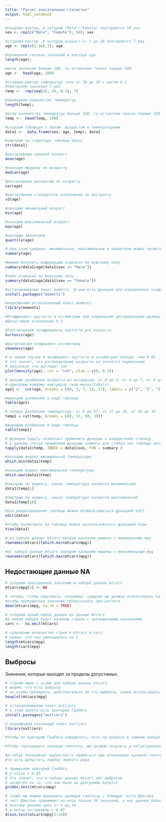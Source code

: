 ```yaml
---
title: "Расчет описательных статистик"
output: html_notebook
---
```


```r
#создаем вектор, в котором "Male"/"Female" повторяется 50 раз
sex <- rep(c("Male", "Female"), 50); sex

#создаем вектор ,в котором возраст от 1 до 16 повторяется 7 раз
age <- rep(c(1:16),7); age

#проверяем сколько значений в векторе age
length(age);

#если значений больше 100, то оставляем только первые 100
age <-  head(age, 100)

#создаем вектор температур тела от 36 до 39 с шагом 0.2
#повторяем значения 7 раз
temp <-  rep(seq(36, 39, 0.2), 7)

#проверяем количество температур
length(temp);

#если количество температур больше 100, то оставляем только первые 100
temp <-  head(temp, 100)

#создаем таблицук с полом, возрастом и температурами
data1 <-  data.frame(sex, age, temp); data1
```

```r
#смотрим на структуру тиблицы data1
str(data1)
```


```r
#расчитываем средний возраст
mean(age)

#находим медиану по возрасту
median(age)

#расчитываем дисперсию по возрасту
var(age)

#расчитываем стандартное отклонение по возтрасту
sd(age)

#находим минмальный возраст
min(age)

#находим максимальный возраст
max(age)

#находим кванитили
quantile(age)
```

```r
# при этом среднее, минимальное, максимальное и кванитили можно посмотреть одной командой 
summary(age)
```


```r
#можем получить информацию отдельно по мужскому полу
summary(data1$age[data1$sex == "Male"])
```
```r
#либо отдельно по женскому полу
summary(data1$age[data1$sex == "Female"])
```


```r
#устанавлиеваем пакет moments. В нем есть функции для определения коэфициента крутости и коэфициента ассиметрии
install.packages("moments")
```

```r
#подключаем установленный пакет moments
library(moments)
```

```r
#Коэффициент крутости и ассиметрии при нормальном распределении должны быть близки нулю.
#Допустимое отклонение 0.5
```


```r
#Рассчитываем коэффициенты крутости для возраста
kurtosis(age)
```

```r
#расчитываем коэфициент ассиметрии
skewness(age)
```

```r
# в нашем случае и коэфициент крутости и ассиметрии больше, чем 0.05
# это значит, что распределение возраста не является нормальным
# визуально это выглядит так
plot(density(age), col = "red", ylim = c(0, 0.1))
```


```r
# делаем разбиение возраста на интервалы: от 0 до 3, от 4 до 7, от 8 до 14, от 15 до 17
# присваем каждому инетрвалу свою метку(labels)
age1 <-  cut(age, breaks = c(0, 3, 7, 14, 17), labels = c("1", "2", "3", "4"));age1
```
```r
#выводим разбиение в виде таблицы
table(age1)
```


```r
# теперь разбиваем температуру: от 0 до 37, от 37 до 38, от 38 до 39
temp1 = cut(temp, breaks = c(0, 37, 38, 39))

#выводим разбиение в виде таблицы
table(temp1)
```

```r
# функция tapply позволяет применить функцию к конкретному столбцу
# в данном случае применяем функцию summary для стобца sex таблицы data1
tapply(data1$temp, INDEX = data1$sex, FUN = summary )
```

```r
#находим индекс минимальной температуры
which.min(data1$temp)

#находим индекс максимальной температуры
which.max(data1$temp)
```
```r
#смотрим по индексу, какая температура является минимальной
data1$temp[1]
```

```r
#смотрим по индексу, какая температура является максимальной
data1$temp[16]
```


```r
#для редактирования таблицы можно возмользоваться функцией edit
edit(data1)
```


```r
#чтобы посмотреть на таблицу можно возпользоваться функцией View
View(data1)
```


```r
# из набора данных mtcars выодим название машины с минимальным mpg
rownames(mtcars)[which.min(mtcars$mpg)]

#из набора данных mtcars выводим названме машины с максимальным mpg
rownames(mtcars)[which.max(mtcars$mpg)]
```

## Недостающие данные NA

```r
# создаем пропущенное значенме в наборе данных mtcars
mtcars$mpg[3] <- NA

# теперь, чтобы подсчиать, например, среднее мы должны использовать na.rm = TRUE
#чтобы пропущенное значение пропускалось при расчете
mean(mtcars$mpg, na.rm = TRUE)
```

```r
# создаем новый набор данных из данных mtcars
#в новом наборе будут удалены строки с пропущенными значениями
cars <-  na.omit(mtcars)
```

```r
# сравнваем количество строк в mtcars и cars
# видим, что она уменьшилась на 1
length(mtcars$mpg)
length(cars$mpg)
```

## Выбросы

Значения, которые выходят за пределы допустимых.


```r
# строим ящик с усами для набора данных mtcars
# видим, что есть выбросы
# но чтобы проверить, действительно ли это выбросы, нужно использовать специальные статичтические критерии 
boxplot(mtcars$mpg)
```


```r
# устанавлиемваем пакет outliers
# в этом пакете есть критерий Граббса
install.packages("outliers")
```

```r
# подключаем скачанный пакет outliers
library(outliers)
```

```r
#Чтобы по критерию Граббса определить, есть ли выбросы в нашенм наборе данных, нужно определить нулевую гипотезу. В нашем случае нулевая гипотеза будет такова: "В наборе данных mtcars нет выбросов"

#Чтобы подтвердить нулевую гипотезу, мы должны получить p-value(уровень значимости) больше 0.05.

#p-value показывает вероятность ошибиться при отклонении нулевой гипотезы
#то есть допустить ошибку первого рода
```


```r
# применяем критерий Граббса
# p-value > 0.05
# Это значит, что в наборе данных mtcars нет выбросов
# несмотря на то, что они были на диаграмме boxplot
grubbs.test(mtcars$mpg)
```

```r
# также мы можем проверить нулевую гипотезу с помощью теста Диксона
# тест Диксона принимает на вход только 30 значений, у нас данных больше
# поэтому делаем срез от 5 до 34
# p-value по-пржнему > 0.05
dixon.test(mtcars$mpg[5:34])
```






















